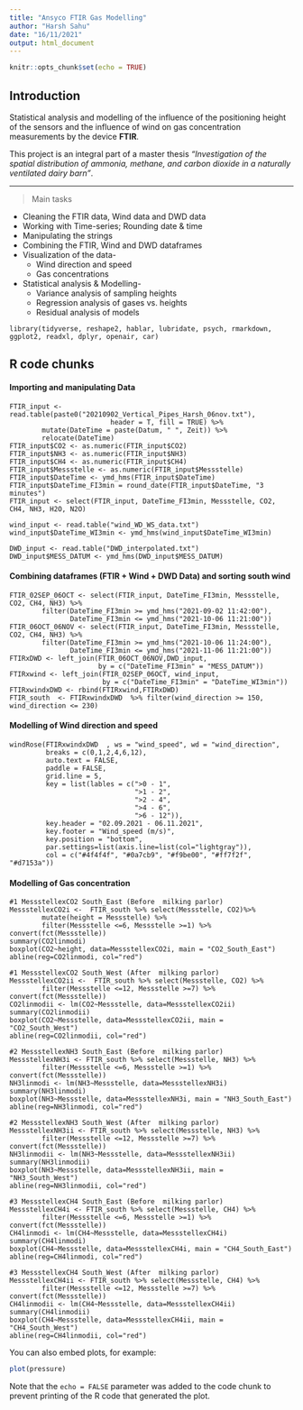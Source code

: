 ```yaml
---
title: "Ansyco FTIR Gas Modelling"
author: "Harsh Sahu"
date: "16/11/2021"
output: html_document
---
```


```r
knitr::opts_chunk$set(echo = TRUE)
```

## Introduction

Statistical analysis and modelling of the influence of the positioning height of the sensors and the influence of wind on gas concentration measurements by the device **FTIR**.

This project is an integral part of a master thesis _"Investigation of the spatial distribution of ammonia, methane, and carbon dioxide in a naturally ventilated dairy barn"_.

***

> Main tasks

* Cleaning the FTIR data, Wind data and DWD data
* Working with Time-series; Rounding date & time
* Manipulating the strings
* Combining the FTIR, Wind and DWD dataframes
* Visualization of the data-
  + Wind direction and speed
  + Gas concentrations
* Statistical analysis & Modelling-
  + Variance analysis of sampling heights
  + Regression analysis of gases vs. heights
  + Residual analysis of models



```install
library(tidyverse, reshape2, hablar, lubridate, psych, rmarkdown, ggplot2, readxl, dplyr, openair, car)
```



## R code chunks

#### Importing and manipulating Data

```Data
FTIR_input <- read.table(paste0("20210902_Vertical_Pipes_Harsh_06nov.txt"), 
                         header = T, fill = TRUE) %>%
        mutate(DateTime = paste(Datum, " ", Zeit)) %>%
        relocate(DateTime)
FTIR_input$CO2 <- as.numeric(FTIR_input$CO2)                   
FTIR_input$NH3 <- as.numeric(FTIR_input$NH3) 
FTIR_input$CH4 <- as.numeric(FTIR_input$CH4) 
FTIR_input$Messstelle <- as.numeric(FTIR_input$Messstelle)
FTIR_input$DateTime <- ymd_hms(FTIR_input$DateTime)
FTIR_input$DateTime_FI3min = round_date(FTIR_input$DateTime, "3 minutes")
FTIR_input <- select(FTIR_input, DateTime_FI3min, Messstelle, CO2, CH4, NH3, H2O, N2O)

wind_input <- read.table("wind_WD_WS_data.txt")
wind_input$DateTime_WI3min <- ymd_hms(wind_input$DateTime_WI3min)

DWD_input <- read.table("DWD_interpolated.txt")
DWD_input$MESS_DATUM <- ymd_hms(DWD_input$MESS_DATUM)
```

#### Combining dataframes (FTIR + Wind + DWD Data) and sorting south wind

```Data
FTIR_02SEP_06OCT <- select(FTIR_input, DateTime_FI3min, Messstelle, CO2, CH4, NH3) %>% 
        filter(DateTime_FI3min >= ymd_hms("2021-09-02 11:42:00"),
               DateTime_FI3min <= ymd_hms("2021-10-06 11:21:00"))
FTIR_06OCT_06NOV <- select(FTIR_input, DateTime_FI3min, Messstelle, CO2, CH4, NH3) %>% 
        filter(DateTime_FI3min >= ymd_hms("2021-10-06 11:24:00"),
               DateTime_FI3min <= ymd_hms("2021-11-06 11:21:00"))
FTIRxDWD <- left_join(FTIR_06OCT_06NOV,DWD_input, 
                      by = c("DateTime_FI3min" = "MESS_DATUM"))
FTIRxwind <- left_join(FTIR_02SEP_06OCT, wind_input, 
                       by = c("DateTime_FI3min" = "DateTime_WI3min"))
FTIRxwindxDWD <- rbind(FTIRxwind,FTIRxDWD)
FTIR_south  <- FTIRxwindxDWD  %>% filter(wind_direction >= 150, wind_direction <= 230)
```

#### Modelling of Wind direction and speed

```Wind
windRose(FTIRxwindxDWD  , ws = "wind_speed", wd = "wind_direction",
         breaks = c(0,1,2,4,6,12),
         auto.text = FALSE,
         paddle = FALSE,
         grid.line = 5,
         key = list(lables = c(">0 - 1",
                               ">1 - 2",
                               ">2 - 4",
                               ">4 - 6",
                               ">6 - 12")),
         key.header = "02.09.2021 - 06.11.2021",
         key.footer = "Wind_speed (m/s)",
         key.position = "bottom",
         par.settings=list(axis.line=list(col="lightgray")),
         col = c("#4f4f4f", "#0a7cb9", "#f9be00", "#ff7f2f", "#d7153a"))
```


#### Modelling of Gas concentration

```Gas
#1 MessstellexCO2 South_East (Before  milking parlor)
MessstellexCO2i <-  FTIR_south %>% select(Messstelle, CO2)%>%
        mutate(height = Messstelle) %>%
        filter(Messstelle <=6, Messstelle >=1) %>% convert(fct(Messstelle))
summary(CO2linmodi)    
boxplot(CO2~height, data=MessstellexCO2i, main = "CO2_South_East")
abline(reg=CO2linmodi, col="red")

#1 MessstellexCO2 South_West (After  milking parlor)
MessstellexCO2ii <-  FTIR_south %>% select(Messstelle, CO2) %>%
        filter(Messstelle <=12, Messstelle >=7) %>% convert(fct(Messstelle)) 
CO2linmodii <- lm(CO2~Messstelle, data=MessstellexCO2ii)
summary(CO2linmodii)    
boxplot(CO2~Messstelle, data=MessstellexCO2ii, main = "CO2_South_West")
abline(reg=CO2linmodii, col="red")

#2 MessstellexNH3 South_East (Before  milking parlor)
MessstellexNH3i <- FTIR_south %>% select(Messstelle, NH3) %>%
        filter(Messstelle <=6, Messstelle >=1) %>% convert(fct(Messstelle))
NH3linmodi <- lm(NH3~Messstelle, data=MessstellexNH3i)
summary(NH3linmodi)    
boxplot(NH3~Messstelle, data=MessstellexNH3i, main = "NH3_South_East")
abline(reg=NH3linmodi, col="red")

#2 MessstellexNH3 South_West (After  milking parlor)
MessstellexNH3ii <- FTIR_south %>% select(Messstelle, NH3) %>%
        filter(Messstelle <=12, Messstelle >=7) %>% convert(fct(Messstelle))
NH3linmodii <- lm(NH3~Messstelle, data=MessstellexNH3ii)
summary(NH3linmodii)    
boxplot(NH3~Messstelle, data=MessstellexNH3ii, main = "NH3_South_West")
abline(reg=NH3linmodii, col="red")

#3 MessstellexCH4 South_East (Before  milking parlor)
MessstellexCH4i <- FTIR_south %>% select(Messstelle, CH4) %>%
        filter(Messstelle <=6, Messstelle >=1) %>% convert(fct(Messstelle))
CH4linmodi <- lm(CH4~Messstelle, data=MessstellexCH4i)
summary(CH4linmodi)    
boxplot(CH4~Messstelle, data=MessstellexCH4i, main = "CH4_South_East")
abline(reg=CH4linmodi, col="red")

#3 MessstellexCH4 South_West (After  milking parlor)
MessstellexCH4ii <- FTIR_south %>% select(Messstelle, CH4) %>%
        filter(Messstelle <=12, Messstelle >=7) %>% convert(fct(Messstelle))
CH4linmodii <- lm(CH4~Messstelle, data=MessstellexCH4ii)
summary(CH4linmodii)    
boxplot(CH4~Messstelle, data=MessstellexCH4ii, main = "CH4_South_West")
abline(reg=CH4linmodii, col="red")
```

You can also embed plots, for example:

```r
plot(pressure)
```

Note that the `echo = FALSE` parameter was added to the code chunk to prevent printing of the R code that generated the plot.
